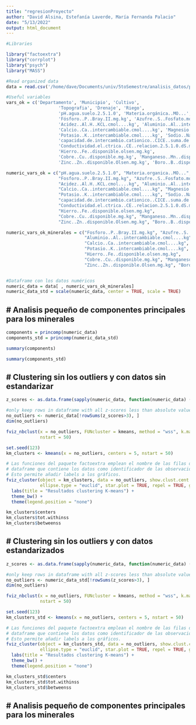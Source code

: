 ```yaml
---
title: "regresionProyecto"
author: "David Alsina, Estefanía Laverde, María Fernanda Palacio"
date: "5/13/2022"
output: html_document
---
```


```r
#Libraries

library("factoextra")
library("corrplot")
library("psych")
library("MASS")
```

```r
#Read organized data
data = read.csv('/home/dave/Documents/univ/5toSemestre/analisis_datos/proyecto/proyectoAED/proyectoAED/data_bonita.csv')
```

```r
#Useful variables 
vars_ok = c('Departamento', 'Municipio', 'Cultivo',
                    'Topografia', 'Drenaje', 'Riego',
                    'pH.agua.suelo.2.5.1.0', 'Materia.orgánica..MO...',
                    'Fósforo..P..Bray.II.mg.kg', 'Azufre..S..Fosfato.monocalcico.mg.kg',
                    'Acidez..Al.H..KCL.cmol....kg', 'Aluminio..Al..intercambiable.cmol....kg',
                    'Calcio..Ca..intercambiable.cmol....kg', 'Magnesio..Mg..intercambiable.cmol....kg',
                    'Potasio..K..intercambiable.cmol....kg', 'Sodio..Na..intercambiable.cmol....kg',
                    'capacidad.de.intercambio.cationico..CICE..suma.de.bases.cmol....kg',
                    'Conductividad.el.ctrica..CE..relacion.2.5.1.0.dS.m',
                    'Hierro..Fe..disponible.olsen.mg.kg',
                    'Cobre..Cu..disponible.mg.kg', 'Manganeso..Mn..disponible.Olsen.mg.kg',
                    'Zinc..Zn..disponible.Olsen.mg.kg', 'Boro..B..disponible.mg.kg')

numeric_vars_ok = c("pH.agua.suelo.2.5.1.0", "Materia.organica..MO...",
                    "Fosforo..P..Bray.II.mg.kg", "Azufre..S..Fosfato.monocalcico.mg.kg",
                    "Acidez..Al.H..KCL.cmol....kg", "Aluminio..Al..intercambiable.cmol....kg",
                    "Calcio..Ca..intercambiable.cmol....kg", "Magnesio..Mg..intercambiable.cmol....kg",
                    "Potasio..K..intercambiable.cmol....kg", "Sodio..Na..intercambiable.cmol....kg",
                    "capacidad.de.intercambio.cationico..CICE..suma.de.bases.cmol....kg",
                    "Conductividad.el.ctrica..CE..relacion.2.5.1.0.dS.m",
                    "Hierro..Fe..disponible.olsen.mg.kg",
                    "Cobre..Cu..disponible.mg.kg", "Manganeso..Mn..disponible.Olsen.mg.kg",
                    "Zinc..Zn..disponible.Olsen.mg.kg", "Boro..B..disponible.mg.kg")

numeric_vars_ok_minerales = c("Fosforo..P..Bray.II.mg.kg", "Azufre..S..Fosfato.monocalcico.mg.kg",
                              "Aluminio..Al..intercambiable.cmol....kg",
                              "Calcio..Ca..intercambiable.cmol....kg", "Magnesio..Mg..intercambiable.cmol....kg",
                              "Potasio..K..intercambiable.cmol....kg", "Sodio..Na..intercambiable.cmol....kg",
                              "Hierro..Fe..disponible.olsen.mg.kg",
                              "Cobre..Cu..disponible.mg.kg", "Manganeso..Mn..disponible.Olsen.mg.kg",
                              "Zinc..Zn..disponible.Olsen.mg.kg", "Boro..B..disponible.mg.kg")



```

```r
#Dataframe con los datos numéricos
numeric_data = data[ , numeric_vars_ok_minerales]
numeric_data_std = scale(numeric_data, center = TRUE, scale = TRUE)
```




# Analisis pequeño de componentes principales para los minerales
-------------------------------------------------------------------------------------

```r
components = princomp(numeric_data)
components_std = princomp(numeric_data_std)
```

```r
summary(components)
```

```r
summary(components_std)
```




# Clustering sin los outliers y con datos sin estandarizar
-------------------------------------------------------------------------------------

```r
z_scores <- as.data.frame(sapply(numeric_data, function(numeric_data) (abs(numeric_data-mean(numeric_data))/sd(numeric_data))))
```


```r
#only keep rows in dataframe with all z-scores less than absolute value of 3 
no_outliers <- numeric_data[!rowSums(z_scores>3), ]
dim(no_outliers)
```

```r
fviz_nbclust(x = no_outliers, FUNcluster = kmeans, method = "wss", k.max = 20, 
             nstart = 50)
```

```r
set.seed(123)
km_clusters <- kmeans(x = no_outliers, centers = 5, nstart = 50)

# Las funciones del paquete factoextra emplean el nombre de las filas del
# dataframe que contiene los datos como identificador de las observaciones.
# Esto permite añadir labels a los gráficos.
fviz_cluster(object = km_clusters, data = no_outliers, show.clust.cent = TRUE,
             ellipse.type = "euclid", star.plot = TRUE, repel = TRUE, geom = "points") +
  labs(title = "Resultados clustering K-means") +
  theme_bw() +
  theme(legend.position = "none")
```

```r
km_clusters$centers
km_clusters$tot.withinss
km_clusters$betweenss
```










# Clustering sin los outliers y con datos estandarizados
-------------------------------------------------------------------------------------

```r
z_scores <- as.data.frame(sapply(numeric_data, function(numeric_data) (abs(numeric_data-mean(numeric_data))/sd(numeric_data))))
```


```r
#only keep rows in dataframe with all z-scores less than absolute value of 3 
no_outliers <- numeric_data_std[!rowSums(z_scores>3), ]
dim(no_outliers)
```

```r
fviz_nbclust(x = no_outliers, FUNcluster = kmeans, method = "wss", k.max = 20, 
             nstart = 50)
```

```r
set.seed(123)
km_clusters_std <- kmeans(x = no_outliers, centers = 5, nstart = 50)

# Las funciones del paquete factoextra emplean el nombre de las filas del
# dataframe que contiene los datos como identificador de las observaciones.
# Esto permite añadir labels a los gráficos.
fviz_cluster(object = km_clusters_std, data = no_outliers, show.clust.cent = TRUE,
             ellipse.type = "euclid", star.plot = TRUE, repel = TRUE, geom = "points") +
  labs(title = "Resultados clustering K-means") +
  theme_bw() +
  theme(legend.position = "none")
```

```r
km_clusters_std$centers
km_clusters_std$tot.withinss
km_clusters_std$betweenss
```









# Analisis pequeño de componentes principales para los minerales
-------------------------------------------------------------------------------------






